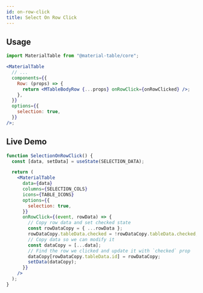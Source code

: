 ```yaml
---
id: on-row-click
title: Select On Row Click
---
```



## Usage

```jsx
import MaterialTable from "@material-table/core";

<MaterialTable
  // ...
  components={{
    Row: (props) => {
      return <MTableBodyRow {...props} onRowClick={onRowClicked} />;
    },
  }}
  options={{
    selection: true,
  }}
/>;
```

## Live Demo

<InfoBannerAboutGlobalVarsInDemos />

```jsx live
function SelectionOnRowClick() {
  const [data, setData] = useState(SELECTION_DATA);

  return (
    <MaterialTable
      data={data}
      columns={SELECTION_COLS}
      icons={TABLE_ICONS}
      options={{
        selection: true,
      }}
      onRowClick={(event, rowData) => {
        // Copy row data and set checked state
        const rowDataCopy = { ...rowData };
        rowDataCopy.tableData.checked = !rowDataCopy.tableData.checked;
        // Copy data so we can modify it
        const dataCopy = [...data];
        // Find the row we clicked and update it with `checked` prop
        dataCopy[rowDataCopy.tableData.id] = rowDataCopy;
        setData(dataCopy);
      }}
    />
  );
}
```
